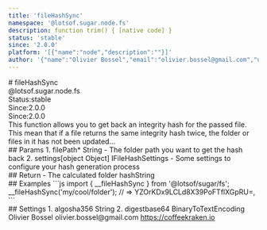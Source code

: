 ```yaml
---
title: 'fileHashSync'
namespace: '@lotsof.sugar.node.fs'
description: function trim() { [native code] }
status: 'stable'
since: '2.0.0'
platform: '[{"name":"node","description":""}]'
author: '{"name":"Olivier Bossel","email":"olivier.bossel@gmail.com","url":"https://coffeekraken.io"}'
---
```

<div class="docmap-mdx">
# fileHashSync
<div class="_namespace">@lotsof.sugar.node.fs</div>
<div class="_metas">
<div class="_status"><span class="_status-label">Status:</span><span class="_status-value -stable">stable</span></div>
<div class="_since"><span class="_since-label">Since:</span><span class="_since-value">2.0.0</span></div>
<div class="_since"><span class="_since-label">Since:</span><span class="_since-value">2.0.0</span></div>
</div>
<div class="_description">
This function allows you to get back an integrity hash for the passed file.
This mean that if a file returns the same integrity hash twice, the folder or files in it
has not been updated...
</div>
<div class="_params">
## Params
1. <span class="_name">filePath<span class="_required">*</span></span><span class="_default"></span> <span class="_type">String</span>
   - The folder path you want to get the hash back
2. <span class="_name">settings</span><span class="_default">[object Object]</span> <span class="_type">IFileHashSettings</span>
   - Some settings to configure your hash generation process
</div>
<div class="_return">
## Return
- <span class="_description">The calculated folder hash</span><span class="_default"></span><span class="_type">String</span>
</div>
<div class="_examples">
## Examples
```js
import { __fileHashSync } from '@lotsof/sugar/fs';
__fileHashSync('my/cool/folder'); // => YZOrKDx9LCLd8X39PoFTflXGpRU=,
```
</div>
<div class="_settings">
## Settings
1. <span class="_name">algo</span><span class="_default">sha356</span> <span class="_type">String</span>
2. <span class="_name">digest</span><span class="_default">base64</span> <span class="_type">BinaryToTextEncoding</span>
</div>
<div class="_author">
<span class="_name">Olivier Bossel</span>
<span class="_email">olivier.bossel@gmail.com</span>
<a href="https://coffeekraken.io" target="_blank" class="_url">https://coffeekraken.io</a>
</div>
</div>